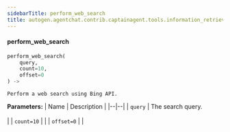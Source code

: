 ```yaml
---
sidebarTitle: perform_web_search
title: autogen.agentchat.contrib.captainagent.tools.information_retrieval.perform_web_search.perform_web_search
---
```


<code class="doc-symbol doc-symbol-heading doc-symbol-function"></code>
#### perform_web_search

```python
perform_web_search(
    query,
    count=10,
    offset=0
) -> 
```

    Perform a web search using Bing API.

<b>Parameters:</b>
| Name | Description |
|--|--|
| `query` | The search query.<br/><br/> |
| `count=10` |  |
| `offset=0` |  |

<br />